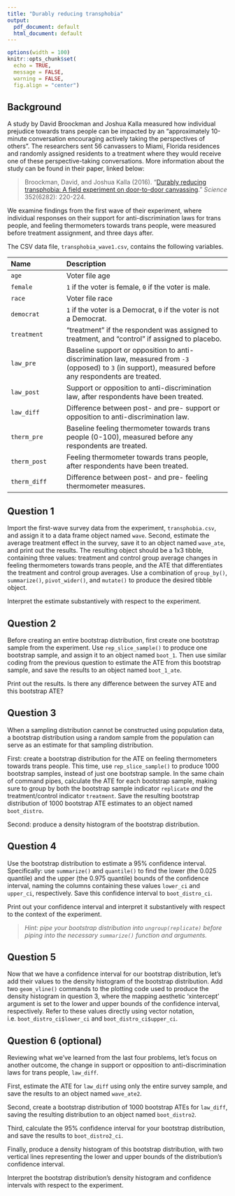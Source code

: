 ```yaml
---
title: "Durably reducing transphobia"
output:
  pdf_document: default
  html_document: default
---
```


```r
options(width = 100)
knitr::opts_chunk$set(
  echo = TRUE,
  message = FALSE,
  warning = FALSE,
  fig.align = "center")
```

<!----------------------------------------------------------------------------->

## Background


A study by David Broockman and Joshua Kalla measured how individual prejudice towards trans people can be impacted by an "approximately 10-minute conversation encouraging actively taking the perspectives of others". 
The researchers sent 56 canvassers to Miami, Florida residences and randomly assigned residents to a treatment where they would receive one of these perspective-taking conversations.
More information about the study can be found in their paper, linked below:

> Broockman, David, and Joshua Kalla (2016). "[Durably reducing transphobia: A field experiment on door-to-door canvassing](https://doi.org/10.1126/science.aad9713)." *Science* 352(6282): 220-224.

We examine findings from the first wave of their experiment, where individual responses on their support for anti-discrimination laws for trans people, and feeling thermometers towards trans people, were measured before treatment assignment, and three days after.

The CSV data file, `transphobia_wave1.csv`, contains the following variables.


--------------------------------------------------------------------------------
Name                 Description
-------------------- -----------------------------------------------------------
`age`                 Voter file age 

`female`              `1` if the voter is female, `0` if the voter is male.

`race`                Voter file race

`democrat`            `1` if the voter is a Democrat, `0` if the voter is not a Democrat.     

`treatment`           "treatment" if the respondent was assigned to treatment, and "control" if assigned to placebo. 

`law_pre`             Baseline support or opposition to anti-discrimination law, measured from `-3` (opposed) to `3` (in support), measured before any respondents are treated. 

`law_post`            Support or opposition to anti-discrimination law, after respondents have been treated.

`law_diff`            Difference between post- and pre- support or opposition to anti-discrimination law.

`therm_pre`           Baseline feeling thermometer towards trans people (0-100), measured before any respondents are treated.

`therm_post`          Feeling thermometer towards trans people, after respondents have been treated.

`therm_diff`          Difference between post- and pre- feeling thermometer measures.
--------------------------------------------------------------------------------




<!----------------------------------------------------------------------------->

\newpage
## Question 1

Import the first-wave survey data from the experiment, `transphobia.csv`, and assign it to a data frame object named `wave`.
Second, estimate the average treatment effect in the survey, save it to an object named `wave_ate`, and print out the results. 
The resulting object should be a 1x3 tibble, containing three values: treatment and control group average changes in feeling thermometers towards trans people, and the ATE that differentiates the treatment and control group averages.
Use a combination of `group_by()`, `summarize()`, `pivot_wider()`, and `mutate()` to produce the desired tibble object.

Interpret the estimate substantively with respect to the experiment.



<!----------------------------------------------------------------------------->

## Question 2

Before creating an entire bootstrap distribution, first create one bootstrap sample from the experiment.
Use `rep_slice_sample()` to produce one bootstrap sample, and assign it to an object named `boot_1`.
Then use similar coding from the previous question to estimate the ATE from this bootstrap sample, and save the results to an object named `boot_1_ate`.

Print out the results.
Is there any difference between the survey ATE and this bootstrap ATE?



<!----------------------------------------------------------------------------->

## Question 3

When a sampling distribution cannot be constructed using population data, a bootstrap distribution using a random sample from the population can serve as an estimate for that sampling distribution.

First: create a bootstrap distribution for the ATE on feeling thermometers towards trans people. 
This time, use `rep_slice_sample()` to produce 1000 bootstrap samples, instead of just one bootstrap sample.
In the same chain of command pipes, calculate the ATE for each bootstrap sample,
making sure to group by both the bootstrap sample indicator `replicate` *and* the treatment/control indicator `treatment`.
Save the resulting bootstrap distribution of 1000 bootstrap ATE estimates to an object named `boot_distro`.

Second: produce a density histogram of the bootstrap distribution.



<!----------------------------------------------------------------------------->

## Question 4

Use the bootstrap distribution to estimate a 95% confidence interval.
Specifically: use `summarize()` and `quantile()` to find the lower (the 0.025 quantile) and the upper (the 0.975 quantile) bounds of the confidence interval, naming the columns containing these values `lower_ci` and `upper_ci`, respectively.
Save this confidence interval to `boot_distro_ci`.

Print out your confidence interval and interpret it substantively with respect to the context of the experiment.

> *Hint: pipe your bootstrap distribution into `ungroup(replicate)` before piping into the necessary `summarize()` function and arguments.*



<!----------------------------------------------------------------------------->

## Question 5

Now that we have a confidence interval for our bootstrap distribution, let's add their values to the density histogram of the bootstrap distribution.
Add two `geom_vline()` commands to the plotting code used to produce the density histogram in question 3, where the mapping aesthetic 'xintercept' argument is set to the lower and upper bounds of the confidence interval, respectively.
Refer to these values directly using vector notation, i.e. `boot_distro_ci$lower_ci` and `boot_distro_ci$upper_ci`.



<!----------------------------------------------------------------------------->

## Question 6 (optional)

Reviewing what we've learned from the last four problems, let's focus on another outcome, the change in support or opposition to anti-discrimination laws for trans people, `law_diff`.

First, estimate the ATE for `law_diff` using only the entire survey sample, and save the results to an object named `wave_ate2`.

Second, create a bootstrap distribution of 1000 bootstrap ATEs for `law_diff`, saving the resulting distribution to an object named `boot_distro2`.

Third, calculate the 95% confidence interval for your bootstrap distribution, and save the results to `boot_distro2_ci`.

Finally, produce a density histogram of this bootstrap distribution, with two vertical lines representing the lower and upper bounds of the distribution's confidence interval.

Interpret the bootstrap distribution's density histogram and confidence intervals with respect to the experiment.




